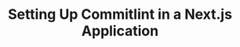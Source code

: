 ---
title: "Setting Up Commitlint in a Next.js Application"
publishedAt: 2024-08-28
description: "Learn how to enforce consistent commit messages in your Next.js application using Commitlint. Improve collaboration and maintain a clean Git history with customizable linting rules for your commits."
slug: "setup-commitlint-nextjs-application"
planned: true
---